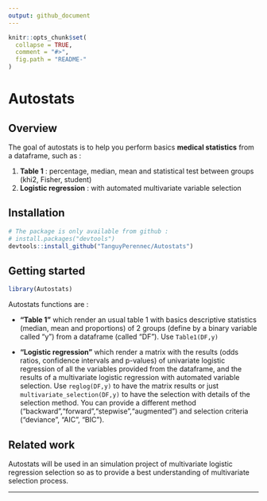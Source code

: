 ```yaml
---
output: github_document
---
```


```r
knitr::opts_chunk$set(
  collapse = TRUE,
  comment = "#>",
  fig.path = "README-"
)
```

# Autostats
  
## Overview

The goal of autostats is to help you perform basics __medical statistics__ from a dataframe, such as :

1. **Table 1** : percentage, median, mean and statistical test between groups (khi2, Fisher, student)
1. **Logistic regression** : with automated multivariate variable selection

## Installation

```r
# The package is only available from github :
# install.packages("devtools")
devtools::install_github("TanguyPerennec/Autostats")
```


## Getting started

```r
library(Autostats)
```

Autostats functions are :

* **"Table 1"** which render an usual table 1 with basics descriptive statistics (median, mean and proportions) of 2 groups (define by a binary variable called "y") from a dataframe (called "DF"). Use `Table1(DF,y)`
  
* **"Logistic regression"** which render a matrix with the results (odds ratios, confidence intervals and p-values) of univariate logistic regression of all the variables provided from the dataframe, and the results of a multivariate logistic regression with automated variable selection. Use `reglog(DF,y)` to have the matrix results or just `multivariate_selection(DF,y)` to have the selection with details of the selection method. You can provide a different method ("backward","forward","stepwise","augmented") and selection criteria ("deviance", "AIC", "BIC").


## Related work

Autostats will be used in an simulation project of multivariate logistic regression selection so as to provide a best understanding of multivariate selection process. 

---
